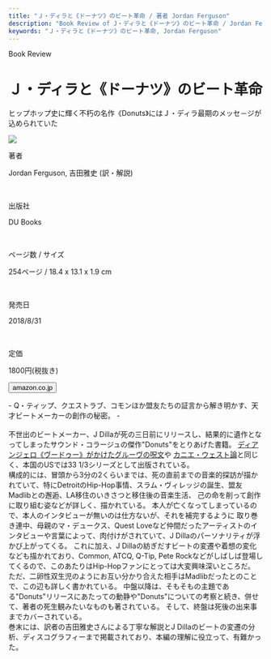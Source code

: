 ```yaml
---
title: "Ｊ・ディラと《ドーナツ》のビート革命 / 著者 Jordan Ferguson"
description: "Book Review of J・ディラと《ドーナツ》のビート革命 / Jordan Ferguson"
keywords: "Ｊ・ディラと《ドーナツ》のビート革命, Jordan Ferguson"
---
```



<Row>
  <Column colMd={12} colLg={12} noGutterMdLeft="">
    <p className="largeP">Book Review</p>
    <h1 className="h1-no-bottom-margin">Ｊ・ディラと《ドーナツ》のビート革命</h1>
    <p className="largeP">ヒップホップ史に輝く不朽の名作《Donuts》にはＪ・ディラ最期のメッセ－ジが込められていた</p>
  </Column>
</Row>

<Row>
<Column colMd={3} colLg={4} noGutterMdLeft="">

  <img src="../../images/books/jdilladonuts.jpg" />

</Column>
<Column colMd={4} colLg={8} noGutterMdLeft="">
  <div>
    <p>著者</p>
    <p className="largeP">
      Jordan Ferguson, 吉田雅史 (訳・解説)
    </p>
    <br/>
    <p>出版社</p>
    <p className="largeP">
      DU Books
    </p>
    <br/>
    <p>ページ数 / サイズ</p>
    <p className="largeP">
      254ページ / 18.4 x 13.1 x 1.9 cm
    </p>
    <br/>
    <p>発売日</p>
    <p className="largeP">
      2018/8/31
    </p>
    <br/>
    <p>定価</p>
    <p className="largeP">
      1800円(税抜き)
    </p>
    <div>
      <Button href="https://amzn.to/3GcpkLt" renderIcon={ArrowUpRight} size='sm' kind='primary'>
        amazon.co.jp
      </Button>
    </div>
  </div>
</Column>
</Row>

<Row>
  <Column colMd={8} colLg={8} noGutterMdLeft="">
    <p>
      - Q・ティップ、クエストラブ、コモンほか盟友たちの証言から解き明かす、天才ビートメーカーの創作の秘密。 -
      <br /><br />
        不世出のビートメーカー、J Dillaが死の三日前にリリースし、結果的に遺作となってしまったサウンド・コラージュの傑作"Donuts"をとりあげた書籍。
        <a href="/book/dangelosvoodooL">ディアンジェロ《ヴードゥー》がかけたグルーヴの呪文</a>や
        <a href="/book/kanyewestmbdtfL">カニエ・ウェスト論</a>と同じく、本国のUSでは33 1/3シリーズとして出版されている。
      <br />
        構成的には、冒頭から3分の2くらいまでは、死の直前までの音楽的探訪が描かれていて、特にDetroitのHip-Hop事情、スラム・ヴィレッジの誕生、盟友Madlibとの邂逅、LA移住のいきさつと移住後の音楽生活、
        己の命を削って創作に取り組む姿などが詳しく、描かれている。
        本人が亡くなってしまっているので、本人のインタビューが無いのは仕方ないが、それを補完するように
        取り巻き連中、母親のマ・デュークス、Quest Loveなど仲間だったアーティストのインタビューや言葉によって、肉付けがされていて、J Dillaのパーソナリティが浮かび上がってくる。
        これに加え、J Dillaの紡ぎだすビートの変遷や着想の変化なども描かれており、Common, ATCQ, Q-Tip, Pete Rockなどがしばしば登場してくるので、このあたりはHip-Hopファンにとっては大変興味深いところだ。
        ただ、二卵性双生児のようにお互い分かり合えた相手はMadlibだったとのことで、この辺も詳しく書かれている。
        中盤以降は、そもそもの主題である"Donuts"リリースにあたっての動静や"Donuts"についての考察と続き、併せて、著者の死生観みたいなものも著されている。
        そして、終盤は死後の出来事までカバーされている。
      <br />
        巻末には、訳者の吉田雅史さんによる丁寧な解説とJ Dillaのビートの変遷の分析、ディスコグラフィーまで掲載されており、本編の理解に役立って、有難かった。      
    </p>
  </Column>
</Row>
